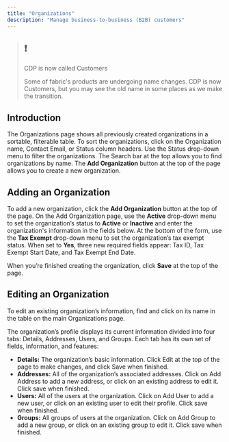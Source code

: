 ```yaml
---
title: "Organizations"
description: "Manage business-to-business (B2B) customers"
---
```


> ## ❗️
> 
> CDP is now called Customers
> 
> Some of fabric's products are undergoing name changes. CDP is now Customers, but you may see the old name in some places as we make the transition.

## Introduction

The Organizations page shows all previously created organizations in a sortable, filterable table. To sort the organizations, click on the Organization name, Contact Email, or Status column headers. Use the Status drop-down menu to filter the organizations. The Search bar at the top allows you to find organizations by name. The **Add Organization** button at the top of the page allows you to create a new organization.

## Adding an Organization

To add a new organization, click the **Add Organization** button at the top of the page. On the Add Organization page, use the **Active** drop-down menu to set the organization’s status to **Active** or **Inactive** and enter the organization's information in the fields below. At the bottom of the form, use the **Tax Exempt** drop-down menu to set the organization’s tax exempt status. When set to **Yes**, three new required fields appear: Tax ID, Tax Exempt Start Date, and Tax Exempt End Date.

When you’re finished creating the organization, click **Save** at the top of the page.

## Editing an Organization

To edit an existing organization’s information, find and click on its name in the table on the main Organizations page.

The organization’s profile displays its current information divided into four tabs: Details, Addresses, Users, and Groups. Each tab has its own set of fields, information, and features:

* **Details:** The organization’s basic information. Click Edit at the top of the page to make changes, and click Save when finished.
* **Addresses:** All of the organization’s associated addresses. Click on Add Address to add a new address, or click on an existing address to edit it. Click save when finished.
* **Users:** All of the users at the organization. Click on Add User to add a new user, or click on an existing user to edit their profile. Click save when finished.
* **Groups:** All groups of users at the organization. Click on Add Group to add a new group, or click on an existing group to edit it. Click save when finished.